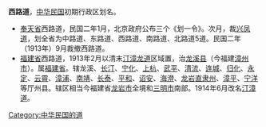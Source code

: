 '''西路道'''，[[中华民国|中华民国]]初期行政区划名。
* [[奉天省|奉天省]]西路道，民国二年1月，北京政府公布三个《划一令》。次月，裁[[兴凤道|兴凤道]]，划全省为中路道、东路道、西路道、南路道、北路道5道。民国二年（1913年）9月裁撤西路道。 
* [[福建省_(中华民国)|福建省]]西路道，1913年2月以清末[[汀漳龙道|汀漳龙道]]区域置，治[[龙溪县|龙溪县]]（今福建[[漳州市|漳州市]]）。属[[福建省|福建省]]。辖龙溪、[[长汀县|长汀]]、[[宁化县|宁化]]、[[上杭县|上杭]]、[[武平县|武平]]、[[清流县|清流]]、[[连城县|连城]]、[[归化县|归化]]、[[永定县|永定]]、[[云霄县|云霄]]、[[漳浦县|漳浦]]、[[南靖县|南靖]]、[[长泰县|长泰]]、[[平和县|平和]]、[[诏安县|诏安]]、[[海澄县|海澄]]、[[龙岩直隶州|龙岩直隶州]]、[[漳平縣|漳平]]、[[宁洋縣|宁洋]]等厅州县。辖区相当今福建省[[龙岩市|龙岩市]]全境和[[三明市|三明市]]南部。1914年6月改名[[汀漳道|汀漳道]]。 

[[Category:中华民国的道|Category:中华民国的道]]